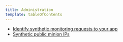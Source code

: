```yaml
---
title: Administration
template: tableOfContents
---
```


* [Identify synthetic monitoring requests to your app](/docs/synthetics/synthetic-monitoring/administration/identify-synthetic-monitoring-requests-your-app)
* [Synthetic public minion IPs](/docs/synthetics/synthetic-monitoring/administration/synthetic-public-minion-ips)
